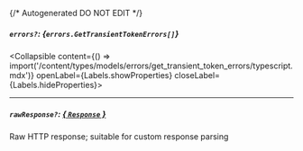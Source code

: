 {/* Autogenerated DO NOT EDIT  */}

##### `errors?`: *{`errors.GetTransientTokenErrors[]`}*
<Collapsible content={() => import('/content/types/models/errors/get_transient_token_errors/typescript.mdx')} openLabel={Labels.showProperties} closeLabel={Labels.hideProperties}>
</Collapsible>

---
##### `rawResponse?`: [*{ `Response` }*](https://developer.mozilla.org/en-US/docs/Web/API/Response)
Raw HTTP response; suitable for custom response parsing


